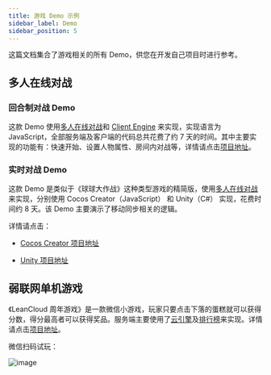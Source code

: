```yaml
---
title: 游戏 Demo 示例
sidebar_label: Demo
sidebar_position: 5
---
```


这篇文档集合了游戏相关的所有 Demo，供您在开发自己项目时进行参考。

## 多人在线对战

### 回合制对战 Demo

这款 Demo 使用[多人在线对战](/sdk/multiplayer/features/)和 [Client Engine](/sdk/multiplayer/client-engine/) 来实现，实现语言为 JavaScript，全部服务端及客户端的代码总共花费了约 7 天的时间。其中主要实现的功能有：快速开始、设置人物属性、房间内对战等，详情请点击[项目地址](https://github.com/leancloud/multiplayer-turn-based-game-demo)。

### 实时对战 Demo

这款 Demo 是类似于《球球大作战》这种类型游戏的精简版，使用[多人在线对战](/sdk/multiplayer/features/)来实现，分别使用 Cocos Creator（JavaScript） 和 Unity（C#） 实现，花费时间约 8 天。该 Demo 主要演示了移动同步相关的逻辑。

详情请点击：

- [Cocos Creator 项目地址](https://github.com/onerain88/BallBattle)

- [Unity 项目地址](https://github.com/onerain88/BallBattle-Unity)

## 弱联网单机游戏

《LeanCloud 周年游戏》是一款微信小游戏，玩家只要点击下落的蛋糕就可以获得分数，得分最高者可以获得奖品。服务端主要使用了[云引擎](/sdk/engine/overview/)及[排行榜](https://leancloud.cn/docs/leaderboard.html)来实现。详情请点击[项目地址](https://github.com/leancloud/LeanCloudBirthday)。

微信扫码试玩：

![image](/img/client-engine/leancloud-birthday-game.jpg)
